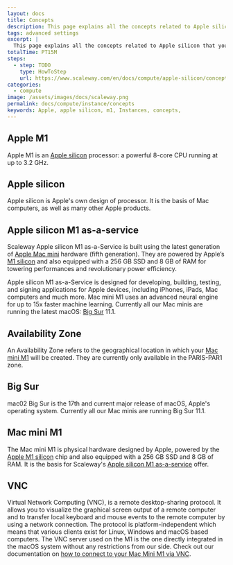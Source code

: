 ```yaml
---
layout: docs
title: Concepts
description: This page explains all the concepts related to Apple silicon
tags: advanced settings
excerpt: |
  This page explains all the concepts related to Apple silicon that you might encounter while using Scaleway products and resources.
totalTime: PT15M
steps:
  - step: TODO
    type: HowToStep
    url: https://www.scaleway.com/en/docs/compute/apple-silicon/concepts
categories:
  - compute
image: /assets/images/docs/scaleway.png
permalink: docs/compute/instance/concepts
keywords: Apple, apple silicon, m1, Instances, concepts,
---
```


<Concept opened>

## Apple M1

Apple M1 is an [Apple silicon](#apple-silicon) processor: a powerful 8-core CPU running at up to 3.2 GHz.

</Concept>


<Concept opened>

## Apple silicon 

Apple silicon is Apple's own design of processor. It is the basis of Mac computers, as well as many other Apple products. 

</Concept>


<Concept opened>

## Apple silicon M1 as-a-service

Scaleway Apple silicon M1 as-a-Service is built using the latest generation of [Apple Mac mini](#mac-mini-M1) hardware (fifth generation). They are powered by Apple’s [M1 silicon](#apple-m1) and also equipped with a 256 GB SSD and 8 GB of RAM for towering performances and revolutionary power efficiency.

Apple silicon M1 as-a-Service is designed for developing, building, testing, and signing applications for Apple devices, including iPhones, iPads, Mac computers and much more. Mac mini M1 uses an advanced neural engine for up to 15x faster machine learning. Currently all our Mac minis are running the latest macOS: [Big Sur](#big-sur) 11.1.

</Concept>


<Concept opened>

## Availability Zone 

An Availability Zone refers to the geographical location in which your [Mac mini M1](#mac-mini-m1) will be created. They are currently only available in the PARIS-PAR1 zone.

</Concept>


<Concept>

## Big Sur

mac02 Big Sur is the 17th and current major release of macOS, Apple's operating system. Currently all our Mac minis are running Big Sur 11.1.

</Concept>


<Concept>

## Mac mini M1

The Mac mini M1 is physical hardware designed by Apple, powered by the [Apple M1 silicon](#apple-m1) chip and also equipped with a 256 GB SSD and 8 GB of RAM. It is the basis for Scaleway's [Apple silicon M1 as-a-service](#apple-silicon-m1-as-a-service) offer.

</Concept>

<Concept>

## VNC

Virtual Network Computing (VNC), is a remote desktop-sharing protocol. It allows you to visualize the graphical screen output of a remote computer and to transfer local keyboard and mouse events to the remote computer by using a network connection. The protocol is platform-independent which means that various clients exist for Linux, Windows and macOS based computers. The VNC server used on the M1 is the one directly integrated in the macOS system without any restrictions from our side. Check out our documentation on [how to connect to your Mac Mini M1 via VNC](/compute/apple-silicon/how-to/connect-to-mac-mini-m1/#how-to-connect-via-vnc).

</Concept>

